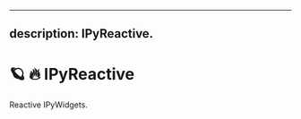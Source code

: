 <!--
  ~ Copyright (c) 2021-2023 Datalayer, Inc.
  ~
  ~ MIT License
-->

---

## description: IPyReactive.

# 🪐 🔥 IPyReactive

Reactive IPyWidgets.
